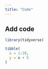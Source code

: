 ```yaml
---
title: "Code"
---
```


## Add code

```r
library(tidyverse)

tibble(
  x = 1:10,
  y = x + 5
)

```
